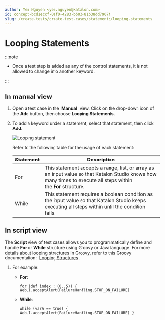```yaml
---
author: Yen Nguyen <yen.nguyen@katalon.com>
id: concept-bcd1eccf-0af0-4283-bb03-81b38dd7907f
slug: /create-tests/create-test-cases/statements/looping-statements
---
```


# Looping Statements


:::note

-   Once a test step is added as any of the control statements, it is not allowed to change into another keyword.


:::

## In manual view

1.  Open a test case in the  **Manual**  view. Click on the drop-down icon of the **Add** button, then choose **Looping Statements**.

2.  To add a keyword under a statement, select that statement, then click **Add**.

    <img src="/doc_images/Documents/Create_tests/Create_Test_Cases/Statements/Images/830-for-while.png" width={600} alt="Looping statement" />

    Refer to the following table for the usage of each statement:

    <table><tr><th>Statement</th><th>Description</th></tr><tbody><tr><td>For</td><td>This statement accepts a range, list, or array as an input value so that Katalon Studio knows how many times to execute all steps within the <strong>For</strong> structure.</td></tr><tr><td>While</td><td>This statement requires a boolean condition as the input value so that <span>Katalon Studio</span> keeps executing all steps within until the condition fails.</td></tr>    </tbody></table>


## In script view

The **Script** view of test cases allows you to programmatically define and handle **For** or **While** structure using Groovy or Java language. For more details about looping structures in Groovy, refer to this Groovy documentation:  [Looping Structures](http://groovy-lang.org/semantics.html#_looping_structures) .

1.  For example:

    -   **For**:

        ```
        for (def index : (0..5)) { WebUI.acceptAlert(FailureHandling.STOP_ON_FAILURE)
        ```

    -   **While**:

        ```
        while (varA == true) { WebUI.acceptAlert(FailureHandling.STOP_ON_FAILURE) }
                    
        ```